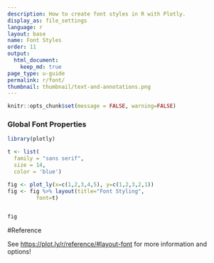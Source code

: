 ```yaml
---
description: How to create font styles in R with Plotly.
display_as: file_settings
language: r
layout: base
name: Font Styles
order: 11
output:
  html_document:
    keep_md: true
page_type: u-guide
permalink: r/font/
thumbnail: thumbnail/text-and-annotations.png
---
```


```r
knitr::opts_chunk$set(message = FALSE, warning=FALSE)
```
### Global Font Properties

```r
library(plotly)

t <- list(
  family = "sans serif",
  size = 14,
  color = 'blue')

fig <- plot_ly(x=c(1,2,3,4,5), y=c(1,2,3,2,1))
fig <- fig %>% layout(title="Font Styling",
         font=t)


fig
```

#Reference

See [https://plot.ly/r/reference/#layout-font](https://plot.ly/r/reference/#layout-font) for more information and options!